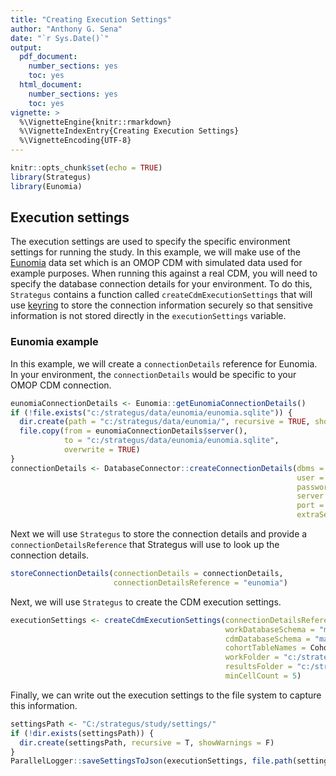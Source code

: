 ```yaml
---
title: "Creating Execution Settings"
author: "Anthony G. Sena"
date: "`r Sys.Date()`"
output:
  pdf_document:
    number_sections: yes
    toc: yes
  html_document:
    number_sections: yes
    toc: yes
vignette: >
  %\VignetteEngine{knitr::rmarkdown}
  %\VignetteIndexEntry{Creating Execution Settings}
  %\VignetteEncoding{UTF-8}  
---
```


```r
knitr::opts_chunk$set(echo = TRUE)
library(Strategus)
library(Eunomia)
```

## Execution settings

The execution settings are used to specify the specific environment settings for running the study. In this example, we will make use of the [Eunomia](https://github.com/ohdsi/eunomia) data set which is an OMOP CDM with simulated data used for example purposes. When running this against a real CDM, you will need to specify the database connection details for your environment. To do this, `Strategus` contains a function called `createCdmExecutionSettings` that will use [keyring](https://r-lib.github.io/keyring/index.html) to store the connection information securely so that sensitive information is not stored directly in the `executionSettings` variable. 

### Eunomia example

In this example, we will create a `connectionDetails` reference for Eunomia. In your environment, the `connectionDetails` would be specific to your OMOP CDM connection.

```r
eunomiaConnectionDetails <- Eunomia::getEunomiaConnectionDetails()
if (!file.exists("c:/strategus/data/eunomia/eunomia.sqlite")) {
  dir.create(path = "c:/strategus/data/eunomia/", recursive = TRUE, showWarnings = FALSE)
  file.copy(from = eunomiaConnectionDetails$server(), 
            to = "c:/strategus/data/eunomia/eunomia.sqlite",
            overwrite = TRUE)
}
connectionDetails <- DatabaseConnector::createConnectionDetails(dbms = eunomiaConnectionDetails$dbms,
                                                                user = eunomiaConnectionDetails$user(),
                                                                password = eunomiaConnectionDetails$password(),
                                                                server = "c:/strategus/data/eunomia/eunomia.sqlite",
                                                                port = eunomiaConnectionDetails$port(),
                                                                extraSettings = eunomiaConnectionDetails$extraSettings)

```

Next we will use `Strategus` to store the connection details and provide a `connectionDetailsReference` that Strategus will use to look up the connection details.

```r
storeConnectionDetails(connectionDetails = connectionDetails,
                       connectionDetailsReference = "eunomia")
```

Next, we will use `Strategus` to create the CDM execution settings.

```r
executionSettings <- createCdmExecutionSettings(connectionDetailsReference = "eunomia",
                                                workDatabaseSchema = "main",
                                                cdmDatabaseSchema = "main",
                                                cohortTableNames = CohortGenerator::getCohortTableNames(),
                                                workFolder = "c:/strategus/study/example_study/eunomia/work_folder",
                                                resultsFolder = "c:/strategus/study/example_study/eunomia/results_folder",
                                                minCellCount = 5)
```

Finally, we can write out the execution settings to the file system to capture this information.

```r
settingsPath <- "C:/strategus/study/settings/"
if (!dir.exists(settingsPath)) {
  dir.create(settingsPath, recursive = T, showWarnings = F)
}
ParallelLogger::saveSettingsToJson(executionSettings, file.path(settingsPath, "eunomiaExecutionSettings.json"))
```

